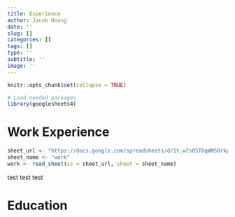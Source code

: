 ```yaml
---
title: Experience
author: Jacob Hoang
date: ''
slug: []
categories: []
tags: []
type: ''
subtitle: ''
image: ''
---
```


```r
knitr::opts_chunk$set(collapse = TRUE)
```

```r
# Load needed packages
library(googlesheets4)
```

# Work Experience

```r
sheet_url <- "https://docs.google.com/spreadsheets/d/1t_w7s05T8gWM58rkpKM-5CpOavyWvLNd2EVaAtuuFnw/"
sheet_name <- "work"
work <- read_sheet(ss = sheet_url, sheet = sheet_name)

```

test test test 

# Education


